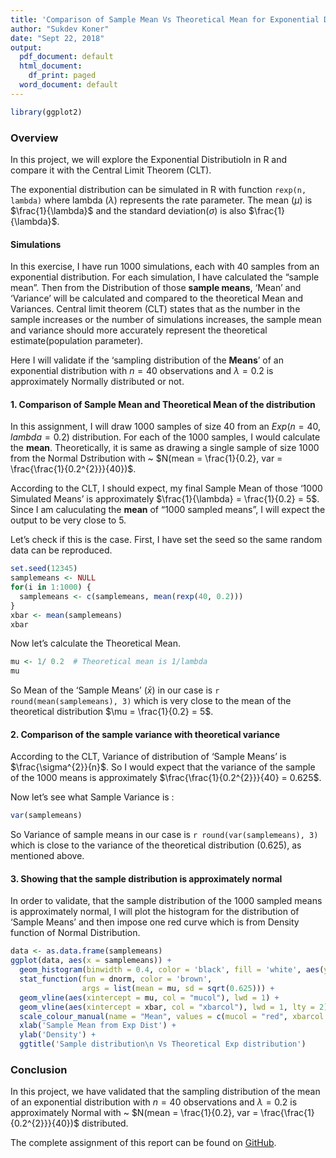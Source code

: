 ```yaml
---
title: 'Comparison of Sample Mean Vs Theoretical Mean for Exponential Distribution and the CLT Theorem '
author: "Sukdev Koner"
date: "Sept 22, 2018"
output:
  pdf_document: default
  html_document:
    df_print: paged
  word_document: default
---
```


```r
library(ggplot2)
```


### Overview
In this project, we will explore the Exponential DistributioIn in R and compare it with the Central Limit Theorem (CLT). 


The exponential distribution can be simulated in R with function `rexp(n, lambda)` where lambda ($\lambda$) represents the rate parameter. The mean ($\mu$) is $\frac{1}{\lambda}$ and the standard deviation($\sigma$) is also $\frac{1}{\lambda}$. 

#### Simulations 
In this exercise, I have run 1000 simulations, each with 40 samples from an exponential distribution. For each simulation, I have calculated the "sample mean". Then from the Distribution of those **sample means**, 'Mean' and 'Variance' will be calculated and compared to the theoretical Mean and Variances. Central limit theorem (CLT) states that as the number in the sample increases or the number of simulations increases, the sample mean and variance should more accurately represent the theoretical estimate(population parameter).

Here I will validate if the 'sampling distribution of the **Means**' of an exponential distribution with $n = 40$ observations and $\lambda = 0.2$ is approximately Normally distributed or not.




#### 1.  Comparison of Sample Mean and Theoretical Mean of the distribution

In this assignment, I will draw 1000 samples of size 40 from an $Exp(n = 40,lambda = 0.2)$ distribution. For each of the 1000 samples, I would calculate the **mean**. Theoretically, it is same as drawing a single sample of size 1000 from the Normal Dstribution with ~ $N(mean = \frac{1}{0.2}, var = \frac{\frac{1}{0.2^{2}}}{40})$.

According to the CLT, I should expect, my final Sample Mean of those '1000 Simulated Means' is approximately $\frac{1}{\lambda} = \frac{1}{0.2} = 5$. Since I am caluculating the **mean** of "1000 sampled means", I will expect the output to be very close to 5.

Let's check if this is the case. First, I have set the seed so the same random data can be reproduced.

```r

set.seed(12345)
samplemeans <- NULL
for(i in 1:1000) {
  samplemeans <- c(samplemeans, mean(rexp(40, 0.2)))
}
xbar <- mean(samplemeans)
xbar
```

Now let's calculate the Theoretical Mean.
```r
mu <- 1/ 0.2  # Theoretical mean is 1/lambda
mu
```

So Mean of the 'Sample Means' ($\bar{x}$) in our case is `r round(mean(samplemeans), 3)` which is very close to the mean of the theoretical distribution $\mu = \frac{1}{0.2} = 5$.




#### 2. Comparison of the sample variance with theoretical variance

According to the CLT, Variance of distribution of 'Sample Means' is $\frac{\sigma^{2}}{n}$. So I would expect that the variance of the sample of the 1000 means is approximately $\frac{\frac{1}{0.2^{2}}}{40} = 0.625$.

Now let's see what Sample Variance is :
```r
var(samplemeans)
```

So Variance of sample means in our case is `r round(var(samplemeans), 3)` which is close to the variance of the theoretical distribution (0.625), as mentioned above.



#### 3.  Showing that the sample distribution is approximately normal

In order to validate, that the sample distribution of the 1000 sampled means is approximately normal, I will plot the histogram for the distribution of 'Sample Means' and then impose one red curve which is from Density function of Normal Distribution. 

```r

data <- as.data.frame(samplemeans)
ggplot(data, aes(x = samplemeans)) + 
  geom_histogram(binwidth = 0.4, color = 'black', fill = 'white', aes(y = ..density..)) +
  stat_function(fun = dnorm, color = 'brown', 
                args = list(mean = mu, sd = sqrt(0.625))) +
  geom_vline(aes(xintercept = mu, col = "mucol"), lwd = 1) +
  geom_vline(aes(xintercept = xbar, col = "xbarcol"), lwd = 1, lty = 2) +
  scale_colour_manual(name = "Mean", values = c(mucol = "red", xbarcol = "darkblue"), labels = c("Theoretical Mean", "Sample Mean")) +
  xlab('Sample Mean from Exp Dist') +
  ylab('Density') +
  ggtitle('Sample distribution\n Vs Theoretical Exp distribution')

```

### Conclusion

In this project, we have validated that the sampling distribution of the mean of an exponential distribution with $n = 40$ observations and $\lambda = 0.2$ is approximately Normal with ~ $N(mean = \frac{1}{0.2}, var = \frac{\frac{1}{0.2^{2}}}{40})$ distributed.

The complete assignment of this report can be found on [GitHub](https://github.com/sukdevkoner/datasciencecoursera/tree/master/Course6_Statistical_Inference).


